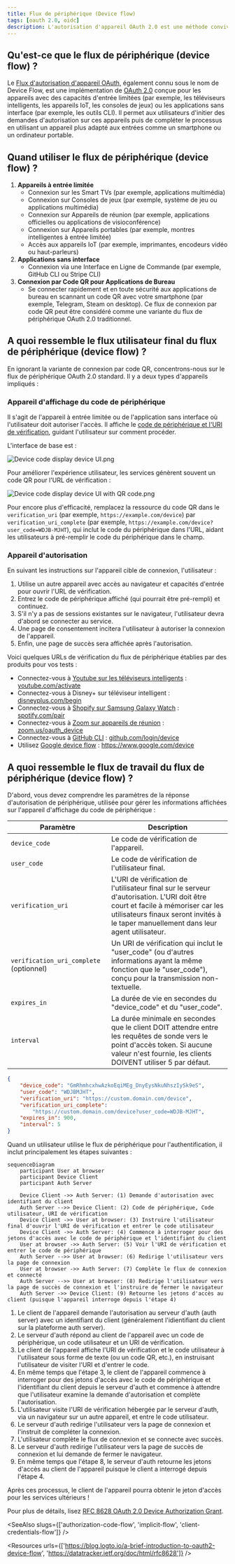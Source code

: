 ```yaml
---
title: Flux de périphérique (Device flow)
tags: [oauth 2.0, oidc]
description: L'autorisation d'appareil OAuth 2.0 est une méthode conviviale pour se connecter sur des appareils à entrée limitée ou des applications sans interface utilisateur. En vérifiant un code d'appareil unique, il est possible pour les utilisateurs d'autoriser l'appareil via un appareil secondaire avec une interface utilisateur complète.
---
```


## Qu'est-ce que le flux de périphérique (device flow) ?

Le [Flux d'autorisation d'appareil OAuth](https://www.rfc-editor.org/rfc/rfc8628), également connu sous le nom de Device Flow, est une implémentation de [OAuth 2.0](https://oauth.net/2/) conçue pour les appareils avec des capacités d'entrée limitées (par exemple, les téléviseurs intelligents, les appareils IoT, les consoles de jeux) ou les applications sans interface (par exemple, les outils CLI). Il permet aux utilisateurs d'initier des demandes d'autorisation sur ces appareils puis de compléter le processus en utilisant un appareil plus adapté aux entrées comme un smartphone ou un ordinateur portable.

## Quand utiliser le flux de périphérique (device flow) ?

1. **Appareils à entrée limitée**
    - Connexion sur les Smart TVs (par exemple, applications multimédia)
    - Connexion sur Consoles de jeux (par exemple, système de jeu ou applications multimédia)
    - Connexion sur Appareils de réunion (par exemple, applications officielles ou applications de visioconférence)
    - Connexion sur Appareils portables (par exemple, montres intelligentes à entrée limitée)
    - Accès aux appareils IoT (par exemple, imprimantes, encodeurs vidéo ou haut-parleurs)
2. **Applications sans interface**
    - Connexion via une Interface en Ligne de Commande (par exemple, GitHub CLI ou Stripe CLI)
3. **Connexion par Code QR pour Applications de Bureau**
    - Se connecter rapidement et en toute sécurité aux applications de bureau en scannant un code QR avec votre smartphone (par exemple, Telegram, Steam on desktop). Ce flux de connexion par code QR peut être considéré comme une variante du flux de périphérique OAuth 2.0 traditionnel.

## A quoi ressemble le flux utilisateur final du flux de périphérique (device flow) ?

En ignorant la variante de connexion par code QR, concentrons-nous sur le flux de périphérique OAuth 2.0 standard. Il y a deux types d'appareils impliqués :

### Appareil d'affichage du code de périphérique

Il s'agit de l'appareil à entrée limitée ou de l'application sans interface où l'utilisateur doit autoriser l'accès. Il affiche le [code de périphérique et l'URI de vérification](#what-does-device-flow-workflow-look-like), guidant l'utilisateur sur comment procéder.

L'interface de base est :

![Device code display device UI.png](https://uploads.strapi.logto.io/Device_code_display_device_UI_759058ede9.png)

Pour améliorer l'expérience utilisateur, les services génèrent souvent un code QR pour l'URL de vérification :

![Device code display device UI with QR code.png](https://uploads.strapi.logto.io/device_code_display_device_UI_with_verification_url_438c3b31b9.png)

Pour encore plus d'efficacité, remplacez la ressource du code QR dans le `verification_uri` (par exemple, `https://example.com/device`) par `verification_uri_complete` (par exemple, `https://example.com/device?user_code=WDJB-MJHT`), qui inclut le code du périphérique dans l'URL, aidant les utilisateurs à pré-remplir le code du périphérique dans le champ.

### Appareil d'autorisation

En suivant les instructions sur l'appareil cible de connexion, l'utilisateur :

1. Utilise un autre appareil avec accès au navigateur et capacités d'entrée pour ouvrir l'URL de vérification.
2. Entrez le code de périphérique affiché (qui pourrait être pré-rempli) et continuez.
3. S'il n'y a pas de sessions existantes sur le navigateur, l'utilisateur devra d'abord se connecter au service.
4. Une page de consentement incitera l'utilisateur à autoriser la connexion de l'appareil.
5. Enfin, une page de succès sera affichée après l'autorisation.

Voici quelques URLs de vérification du flux de périphérique établies par des produits pour vos tests :

- Connectez-vous à [Youtube sur les téléviseurs intelligents](https://www.youtube.com/watch?v=yTcuazSy5Cs) : [youtube.com/activate](https://youtube.com/activate)
- Connectez-vous à Disney+ sur téléviseur intelligent : [disneyplus.com/begin](https://disneyplus.com/begin)
- Connectez-vous à [Shopify sur Samsung Galaxy Watch](https://www.drmare.com/spotify-music/spotify-on-galaxy-watch.html) : [spotify.com/pair](https://spotify.com/pair)
- Connectez-vous à [Zoom sur appareils de réunion](https://developers.zoom.us/blog/device-authorization/) : [zoom.us/oauth_device](https://zoom.us/oauth_device)
- Connectez-vous à [GitHub CLI](https://docs.github.com/en/apps/oauth-apps/building-oauth-apps/authorizing-oauth-apps#device-flow) : [github.com/login/device](https://github.com/login/device)
- Utilisez [Google device flow](https://www.oauth.com/oauth2-servers/device-flow/user-flow/) : https://www.google.com/device

## A quoi ressemble le flux de travail du flux de périphérique (device flow) ?

D'abord, vous devez comprendre les paramètres de la réponse d'autorisation de périphérique, utilisée pour gérer les informations affichées sur l'appareil d'affichage du code de périphérique :

| Paramètre                              | Description                                                                                                                                                                    |
| -------------------------------------- | ------------------------------------------------------------------------------------------------------------------------------------------------------------------------------ |
| `device_code`                          | Le code de vérification de l'appareil.                                                                                                                                         |
| `user_code`                            | Le code de vérification de l'utilisateur final.                                                                                                                                |
| `verification_uri`                     | L'URI de vérification de l'utilisateur final sur le serveur d'autorisation.  L'URI doit être court et facile à mémoriser car les utilisateurs finaux seront invités à le taper manuellement dans leur agent utilisateur. |
| `verification_uri_complete` (optionnel) | Un URI de vérification qui inclut le "user_code" (ou d'autres informations ayant la même fonction que le "user_code"), conçu pour la transmission non-textuelle.               |
| `expires_in`                           | La durée de vie en secondes du "device_code" et du "user_code".                                                                                                                |
| `interval`                             | La durée minimale en secondes que le client DOIT attendre entre les requêtes de sonde vers le point d'accès token.  Si aucune valeur n'est fournie, les clients DOIVENT utiliser 5 par défaut. |

```json
{
    "device_code": "GmRhmhcxhwAzkoEqiMEg_DnyEysNkuNhszIySk9eS",
    "user_code": "WDJBMJHT",
    "verification_uri": "https://custom.domain.com/device",
    "verification_uri_complete":
        "https://custom.domain.com/device?user_code=WDJB-MJHT",
    "expires_in": 900,
    "interval": 5
}
```

Quand un utilisateur utilise le flux de périphérique pour l'authentification, il inclut principalement les étapes suivantes :

```mermaid
sequenceDiagram
	participant User at browser
	participant Device Client
	participant Auth Server

	Device Client ->> Auth Server: (1) Demande d'autorisation avec identifiant du client
	Auth Server -->> Device Client: (2) Code de périphérique, Code utilisateur, URI de vérification
	Device Client ->> User at browser: (3) Instruire l'utilisateur final d'ouvrir l'URI de vérification et entrer le code utilisateur
	Device Client ->> Auth Server: (4) Commence à interroger pour des jetons d'accès avec le code de périphérique et l'identifiant du client
	User at browser ->> Auth Server: (5) Voir l'URI de vérification et entrer le code de périphérique
	Auth Server -->> User at browser: (6) Redirige l'utilisateur vers la page de connexion
	User at browser ->> Auth Server: (7) Complète le flux de connexion et connecté
	Auth Server -->> User at browser: (8) Redirige l'utilisateur vers la page de succès de connexion et l'instruire de fermer le navigateur
	Auth Server ->> Device Client: (9) Retourne les jetons d'accès au client (puisque l'appareil interroge depuis l'étape 4)
```

1. Le client de l'appareil demande l'autorisation au serveur d'auth (auth server) avec un identifiant du client (généralement l'idientifiant du client sur la plateforme auth server).
2. Le serveur d'auth répond au client de l'appareil avec un code de périphérique, un code utilisateur et un URI de vérification.
3. Le client de l'appareil affiche l'URI de vérification et le code utilisateur à l'utilisateur sous forme de texte (ou un code QR, etc.), en instruisant l'utilisateur de visiter l'URI et d'entrer le code.
4. En même temps que l'étape 3, le client de l'appareil commence à interroger pour des jetons d'accès avec le code de périphérique et l'identifiant du client depuis le serveur d'auth et commence à attendre que l'utilisateur examine la demande d'autorisation et complète l'autorisation.
5. L'utilisateur visite l'URI de vérification hébergée par le serveur d'auth, via un navigateur sur un autre appareil, et entre le code utilisateur.
6. Le serveur d'auth redirige l'utilisateur vers la page de connexion et l'instruit de compléter la connexion.
7. L'utilisateur complète le flux de connexion et se connecte avec succès.
8. Le serveur d'auth redirige l'utilisateur vers la page de succès de connexion et lui demande de fermer le navigateur.
9. En même temps que l'étape 8, le serveur d'auth retourne les jetons d'accès au client de l'appareil puisque le client a interrogé depuis l'étape 4.

Après ces processus, le client de l'appareil pourra obtenir le jeton d'accès pour les services ultérieurs !

Pour plus de détails, lisez [RFC 8628 OAuth 2.0 Device Authorization Grant](https://datatracker.ietf.org/doc/html/rfc8628#autoid-3).

<SeeAlso slugs={['authorization-code-flow', 'implicit-flow', 'client-credentials-flow']} />

<Resources urls={['https://blog.logto.io/a-brief-introduction-to-oauth2-device-flow', 'https://datatracker.ietf.org/doc/html/rfc8628']} />